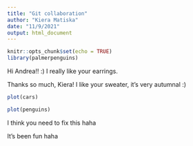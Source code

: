 ```yaml
---
title: "Git collaboration"
author: "Kiera Matiska"
date: "11/9/2021"
output: html_document
---
```


```r
knitr::opts_chunk$set(echo = TRUE)
library(palmerpenguins)
```

Hi Andrea!! :) I really like your earrings.

Thanks so much, Kiera! I like your sweater, it's very autumnal :)

```r
plot(cars)
```

```r
plot(penguins)
```

I think you need to fix this haha

It's been fun haha